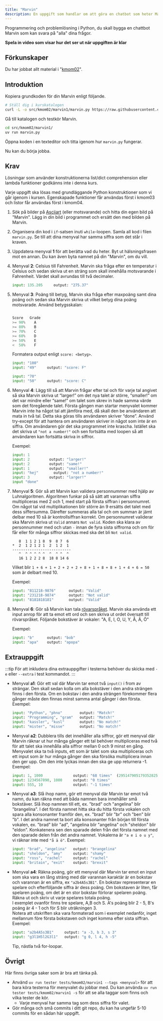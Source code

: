 ```yaml
---
title: "Marvin"
description: En uppgift som handlar om att göra en chatbot som heter Marvin som löser olika uppgifter.
---
```


Programmering och problemlösning i Python, du skall bygga en chattbot Marvin som kan svara på "alla" dina frågor.

**Spela in video som visar hur det ser ut när uppgiften är klar**

## Förkunskaper

Du har jobbat allt material i "[kmom02](/website/kmom/kmom02)".



## Introduktion

Kopiera grundkoden för din Marvin enligt följande.

```bash
# Ställ dig i kurskatalogen
curl -L -o src/kmom02/marvin1/marvin.py https://raw.githubusercontent.com/dbwebb-se/python/refs/heads/master/example/marvin/marvin.py
```

Gå till katalogen och testkör Marvin.

```bash
cd src/kmom02/marvin1/
uv run marvin.py
```

Öppna koden i en texteditor och titta igenom hur `marvin.py` fungerar.

Nu kan du börja jobba.



## Krav

Lösningar som använder konstruktionerna list/dict comprehension eller lambda funktioner godkänns inte i denna kurs.

Varje uppgift ska lösas med grundläggande Python konstruktioner som vi går igenom i kursen. Egenskapade funktioner får användas först i kmom03 och listor får användas först i kmom04.


1. Sök på bilder på [Asciiart](https://www.asciiart.eu/) (eller motsvarande) och hitta din egen bild på "Marvin". Lägg in din bild i programmet och ersätt den med bilden på Marvin.


1. Organisera din kod i `if`-satsen inuti `while`-loopen. Samla all kod i filen `marvin.py`. Se till att dina menyval har samma siffra som det står i kraven.


1. Uppdatera menyval **1** för att berätta vad du heter. Byt ut hälsningsfrasen mot en annan. Du kan även byta namnet på din "Marvin", om du vill.

1. Menyval **2**: Celsius till Fahrenheit. Marvin ska fråga efter en temperatur i Celsius och sedan skriva ut en sträng som skall innehålla motsvarande i Fahrenheit. Värdet skall avrundas till två decimaler.

    ```python
    input: 135.205     output: "275.37"
    ```

1. Menyval **3**: Poäng till betyg, Marvin ska fråga efter maxpoäng samt dina poäng och sedan ska Marvin skriva ut vilket betyg dina poäng motsvarade. Använd betygsskalan:

    ```python

    Score   Grade
    >= 90%    A
    >= 80%    B
    >= 70%    C
    >= 60%    D
    >= 50%    E
    <  50%    F
    ```

    Formatera output enligt `score: <betyg>`.

    ```python
    input: "100"
    input: "49"     output: "score: F"

    input: "70"
    input: "50"     output: "score: C"
    ```

1. Menyval **4**: Lägg till så att Marvin frågar efter tal och för varje tal angivet så ska Marvin skriva ut “larger!” om det nya talet är större, “smaller!” om det var mindre eller “same!” om talet som skrev in hade samma värde som det föregående talet. Första gången man startar menyvalet kommer Marvin inte ha något tal att jämföra med, då skall den be användaren att mata in två tal. Detta ska göras tills användaren skriver “done”. Använd try-except för att hantera om användaren skriver in något som inte är en siffra. Om användaren gör det ska programmet inte krascha. Istället ska det skriva ut `"not a number!"` och sen fortsätta med loopen så att användaren kan fortsätta skriva in siffror.

    Exempel:

    ```python
    input: 1
    input: 2         output: "larger!"
    input: 2         output: "same!"
    input: 1         output: "smaller!"
    input: "hej"       output: "not a number!"
    input: 3         output: "larger!"
    input "done"
    ```


1. Menyval **5**: Gör så att Marvin kan validera personnummer med hjälp av Luhnalgoritmen. Algoritmen funkar på så sätt att varannan siffra multipliceras med 2 och 1, med start på första siffran i personnumret. Om något tal vid multiplikationen blir större än 9 ersätts det talet med dess siffersumma. Därefter summeras alla tal och om summan är jämt delbar med 10 så är kontrollsiffran korrekt. Om personnumret validerar ska Marvin skriva ut `Valid` annars `Not valid`. Koden ska klara av personnummer med och utan `-` innan de fyra sista siffrorna och om för får eller för många siffror skickas med ska det bli `Not valid`.

    ```
       8  1 1 2 1 8  9  8 7  6
    *  2  1 2 1 2 1  2  1 2  1
    ---------------------------
       ^  ^ ^ ^ ^ ^  ^  ^ ^  ^
       16 1 2 2 2 8  18 8 14 6
    ```

    Vilket blir `1 + 6 + 1 + 2 + 2 + 2 + 8 + 1 + 8 + 8 + 1 + 4 + 6 = 50` som är delbart med 10.

    Exempel:

    ```python
    input: "811218-9876"      output: "Valid"
    input: "231218-9874"      output: "Not valid"
    input: "8181818181"       output: "Valid"
    ```


1. Menyval **6**: Gör så Marvin kan tala [rövarspråket](https://sv.wikipedia.org/wiki/R%C3%B6varspr%C3%A5ket). Marvin ska använda ett input anrop för att ta emot ett ord och sen skriva ut ordet översatt till rövarspråket. Följande bokstäver är vokaler: "A, E, I, O, U, Y, Å, Ä, Ö"

    Exempel:

    ```python
    input: "b"      output: "bob"
    input: "apa"    output: "apopa"
    ```




## Extrauppgift

:::tip
För att inkludera dina extrauppgifter i testerna behöver du skicka med `-e` eller `--extra` i test kommandot.
:::



* Menyval **a1**: Gör ett val där Marvin tar emot två `input()` i from av strängar. Den skall sedan kolla om alla bokstäver i den andra strängen finns i den första. Om en bokstav i den andra strängen förekommer flera gånger måste den finnas minst samma antal gånger i den första. Exempel:
    ```python
    input: "Python", "phno"        output: "Match!"
    input: "Programming", "gram"   output: "Match!"
    input: "kassler", "kusl"       output: "No match!"
    input: "mister", "misse"       output: "No match!"
    ```

* Menyval **a2**: Dubblera tills det innehåller alla siffror, gör ett menyval där Marvin räknar ut hur många gånger ett tal behöver multipliceras med två för att talet ska innehålla alla siffror mellan 0 och 9 minst en gång. Menyvalet ska ta två inputs, ett som är talet som ska multipliceras och ett input som är hur många gånger den ska försöka multiplicera innan den ger upp. Om den inte lyckas innan den ska ge upp returnera -1. Exempel:
    ```python
    input: 1, 1000              output: "68 times"  (295147905179352825856)
    input: 1234567890, 1000     output: "0 times"
    input: 555, 10              output: "-1 times"
    ```

* Menyval **a3**: Slå ihop namn, gör ett menyval där Marvin tar emot två namn, du kan räkna med att båda namnen bara innehåller små bokstäver. Slå ihop namnen till ett, ex. "brad" och "angelina" blir "brangelina". I det första namnet hitta ska du hitta första vokalen och spara alla konsonanter framför den, ex. "brad" blir "br" och "ben" blir "b". I det andra namnet ta bort alla konsonanter från början till första vokalen, ex. "brad" blir "ad", "angelina blir "angelina" och "sheldon" blir "eldon". Konkatenera sen den sparade delen från det första namnet med den sparade delen från det andra namnet. Vokalerna är `"a e i o u y"`, vi räknar inte med `"å ä ö"`. Exempel:
    ```python
    input: "brad", "angelina"   output: "brangelina"
    input: "sheldon", "amy"     output: "shamy"
    input: "ross", "rachel"     output: "rachel"
    input: "britain", "exit"    output: "brexit"
    ```

* Menyval **a4**: Räkna poäng, gör ett menyval där Marvin tar emot en input som ska vara en lång sträng med där varannan karaktär är en bokstav och varannan är en siffra, ex `"a2b4A5s3B1"`. En bokstav representerar en spelare och efterföljande siffra är dess poäng. Om bokstaven är liten, får spelaren poäng, om det är en stor bokstav förlorar spelaren poäng. Räkna ut och skriv ut varje spelares totala poäng.  
I exemplet ovanför finns tre spelare, A,B och S. A's poäng blir 2 - 5, B's poäng är 4 - 1 och för S blir uträkningen 3.  
Notera att utskriften ska vara formaterad som i exemplet nedanför, inget mellanrum före första bokstaven och inget komma efter sista siffran. Exempel:
    ```python
    input: "a2b4A5s3B1"     output: "a -3, b 3, s 3"
    input: "g3l1H5l2G3l1"   output: "g 0, l 4, h -5"
    ```
    Tip, nästla två for-loopar.


## Övrigt
Här finns övriga saker som är bra att tänka på.

- Använd `uv run tester tests/kmom02/marvin1 --tags <menyval>` för att bara köra testerna för menyvalet du jobbar med. Du kan använda `uv run tester tests/kmom02/marvin1 -s` för att se alla taggar som finns och vilka tester de kör.
    - Varje menyval har samma tag som dess siffra för valet.
- Gör många och små commits i ditt git repo, du kan ha ungefär 5-10 commits för en sådan här uppgift.
